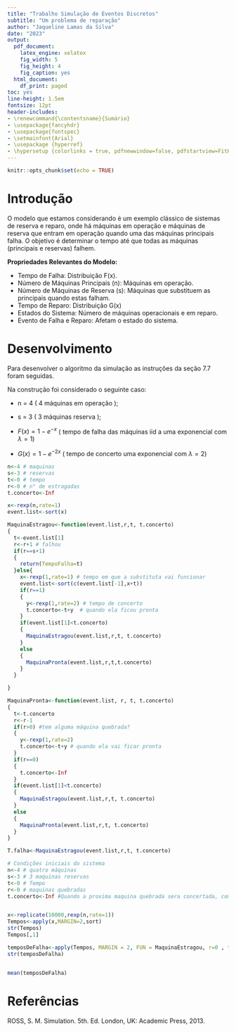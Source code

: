 ```yaml
---
title: "Trabalho Simulação de Eventos Discretos"
subtitle: "Um problema de reparação"
author: "Jaqueline Lamas da Silva"
date: "2023"
output:
  pdf_document:
    latex_engine: xelatex
    fig_width: 5
    fig_height: 4
    fig_caption: yes
  html_document:
    df_print: paged
toc: yes
line-height: 1.5em
fontsize: 12pt
header-includes:
- \renewcommand{\contentsname}{Sumário}
- \usepackage{fancyhdr}
- \usepackage{fontspec}
- \setmainfont{Arial}
- \usepackage {hyperref}
- \hypersetup {colorlinks = true, pdfnewwindow=false, pdfstartview=FitH}
---
```

\addtolength{\headheight}{2cm}
\lhead{\includegraphics[height=1.5cm]{../../template_pdf_rmd/logo.png}}
\renewcommand{\headrulewidth}{1pt}


\pagestyle{fancyplain}
\renewcommand{\footrulewidth}{0pt}

```r
knitr::opts_chunk$set(echo = TRUE)
```

# Introdução

O modelo que estamos considerando é um exemplo clássico de sistemas de reserva e reparo, onde há máquinas em operação e máquinas de reserva que entram em operação quando uma das máquinas principais falha. O objetivo é determinar o tempo até que todas as máquinas (principais e reservas) falhem.

**Propriedades Relevantes do Modelo:**

* Tempo de Falha: Distribuição F(x).
* Número de Máquinas Principais (n): Máquinas em operação.
* Número de Máquinas de Reserva (s): Máquinas que substituem as principais quando estas falham.
* Tempo de Reparo: Distribuição G(x)
* Estados do Sistema: Número de máquinas operacionais e em reparo.
* Evento de Falha e Reparo: Afetam o estado do sistema.


# Desenvolvimento
Para desenvolver o algoritmo da simulação as instruções da seção 7.7 foram seguidas.

Na construção foi considerado o seguinte caso:

* n = 4 ( 4 máquinas em operação );

* s = 3 ( 3 máquinas reserva );

* $F(x)=1-e^{-x}$ ( tempo de falha das máquinas iid a uma exponencial com $\lambda=1$)

* $G(x)=1-e^{-2x}$ ( tempo de concerto uma exponencial com $\lambda=2$)

```r
n<-4 # maquinas
s<-3 # reservas
t<-0 # tempo
r<-0 # n° de estragadas
t.concerto<-Inf

x<-rexp(n,rate=1)
event.list<-sort(x)

MaquinaEstragou<-function(event.list,r,t, t.concerto)
{
  t<-event.list[1]
  r<-r+1 # falhou
  if(r==s+1)
  {
    return(TempoFalha=t)
  }else{
    x<-rexp(1,rate=1) # tempo em que a substituta vai funcionar
    event.list<-sort(c(event.list[-1],x+t))
    if(r==1)
    {
      y<-rexp(1,rate=2) # tempo de concerto
      t.concerto<-t+y  # quando ela ficou pronta
    }
    if(event.list[1]<t.concerto)
    {
      MaquinaEstragou(event.list,r,t, t.concerto)
    }
    else
    {
      MaquinaPronta(event.list,r,t,t.concerto)
    }
  }

}

MaquinaPronta<-function(event.list, r, t, t.concerto)
{
  t<-t.concerto
  r<-r-1
  if(r>0) #tem alguma máquina quebrada?
  {
    y<-rexp(1,rate=2)
    t.concerto<-t+y # quando ela vai ficar pronta
  }
  if(r==0)
  {
    t.concerto<-Inf
  }
  if(event.list[1]<t.concerto)
  {
    MaquinaEstragou(event.list,r,t, t.concerto)
  }
  else
  {
    MaquinaPronta(event.list,r,t, t.concerto)
  }
}

T.falha<-MaquinaEstragou(event.list,r,t, t.concerto)

# Condições iniciais do sistema
n<-4 # quatro máquinas
s<-3 # 3 maquinas reservas
t<-0 # Tempo
r<-0 # maquinas quebradas
t.concerto<-Inf #Quando a proxima maquina quebrada sera concertada, como n tem nenhuma quebrada


x<-replicate(10000,rexp(n,rate=1))
Tempos<-apply(x,MARGIN=2,sort)
str(Tempos)
Tempos[,1]

temposDeFalha<-apply(Tempos, MARGIN = 2, FUN = MaquinaEstragou, r=0 , t=0)
str(temposDeFalha)


mean(temposDeFalha)

```

# Referências
ROSS, S. M. Simulation. 5th. Ed. London, UK: Academic Press, 2013.


